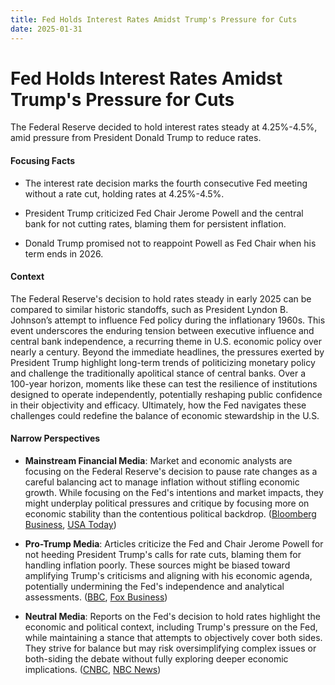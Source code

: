 ```yaml
---
title: Fed Holds Interest Rates Amidst Trump's Pressure for Cuts
date: 2025-01-31
---
```


# Fed Holds Interest Rates Amidst Trump's Pressure for Cuts

The Federal Reserve decided to hold interest rates steady at 4.25%-4.5%, amid pressure from President Donald Trump to reduce rates.

#### Focusing Facts

- The interest rate decision marks the fourth consecutive Fed meeting without a rate cut, holding rates at 4.25%-4.5%.

- President Trump criticized Fed Chair Jerome Powell and the central bank for not cutting rates, blaming them for persistent inflation.

- Donald Trump promised not to reappoint Powell as Fed Chair when his term ends in 2026.

#### Context

The Federal Reserve's decision to hold rates steady in early 2025 can be compared to similar historic standoffs, such as President Lyndon B. Johnson’s attempt to influence Fed policy during the inflationary 1960s. This event underscores the enduring tension between executive influence and central bank independence, a recurring theme in U.S. economic policy over nearly a century. Beyond the immediate headlines, the pressures exerted by President Trump highlight long-term trends of politicizing monetary policy and challenge the traditionally apolitical stance of central banks. Over a 100-year horizon, moments like these can test the resilience of institutions designed to operate independently, potentially reshaping public confidence in their objectivity and efficacy. Ultimately, how the Fed navigates these challenges could redefine the balance of economic stewardship in the U.S.

#### Narrow Perspectives

- **Mainstream Financial Media**: Market and economic analysts are focusing on the Federal Reserve's decision to pause rate changes as a careful balancing act to manage inflation without stifling economic growth. While focusing on the Fed's intentions and market impacts, they might underplay political pressures and critique by focusing more on economic stability than the contentious political backdrop. ([Bloomberg Business](https://www.bloomberg.com/news/articles/2025-01-30/gold-xauusd-holds-decline-after-powell-flags-pause-in-fed-easing-cycle), [USA Today](https://www.usatoday.com/story/money/2025/01/29/federal-reserve-meeting-interest-rates-live-updates/78003837007/))

- **Pro-Trump Media**: Articles criticize the Fed and Chair Jerome Powell for not heeding President Trump's calls for rate cuts, blaming them for handling inflation poorly. These sources might be biased toward amplifying Trump's criticisms and aligning with his economic agenda, potentially undermining the Fed's independence and analytical assessments. ([BBC](https://www.bbc.com/news/articles/c78w1x7lwd1o), [Fox Business](https://www.foxbusiness.com/politics/trump-blasts-fed-not-cutting-interest-rates))

- **Neutral Media**: Reports on the Fed's decision to hold rates highlight the economic and political context, including Trump's pressure on the Fed, while maintaining a stance that attempts to objectively cover both sides. They strive for balance but may risk oversimplifying complex issues or both-siding the debate without fully exploring deeper economic implications. ([CNBC](https://www.cnbc.com/2025/01/29/fed-rate-decision-january-2025.html), [NBC News](https://www.nbcnews.com/business/economy/federal-reserve-interest-rate-decision-january-2025-what-to-know-rcna189628))
